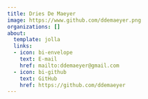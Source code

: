 ```yaml
---
title: Dries De Maeyer
image: https://www.github.com/ddemaeyer.png
organizations: []
about:
  template: jolla
  links:
  - icon: bi-envelope
    text: E-mail
    href: mailto:ddemaeyer@gmail.com
  - icon: bi-github
    text: GitHub
    href: https://github.com/ddemaeyer
---
```


